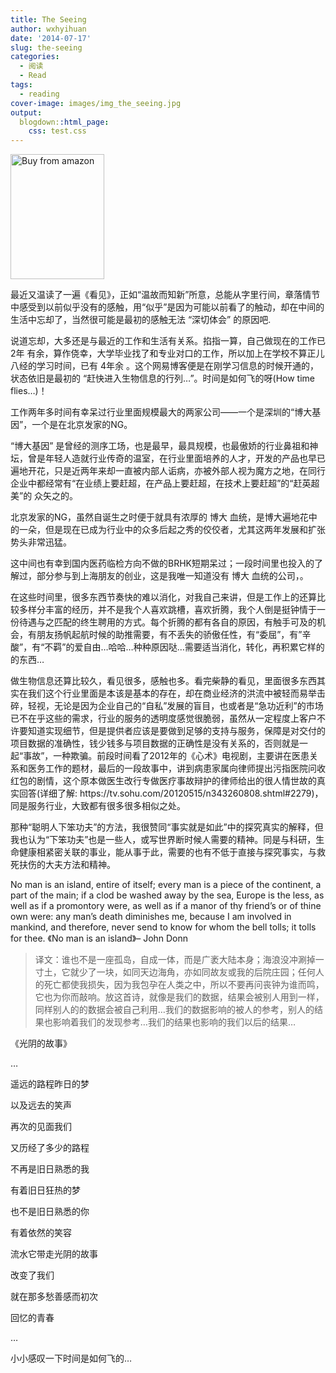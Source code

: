 ```yaml
---
title: The Seeing
author: wxhyihuan
date: '2014-07-17'
slug: the-seeing
categories:
  - 阅读
  - Read
tags:
  - reading
cover-image: images/img_the_seeing.jpg
output:
  blogdown::html_page:
    css: test.css
---
```




<a href="http://amzn.to/2aHLAQ1"><img src="images/img_the_seeing.jpg" width="150" height="200" alt="Buy from amazon" class="cover" /></a> 

最近又温读了一遍《看见》，正如“温故而知新”所意，总能从字里行间，章落情节中感受到以前似乎没有的感触，用“似乎”是因为可能以前看了的触动，却在中间的生活中忘却了，当然很可能是最初的感触无法 “深切体会” 的原因吧. 

说道忘却，大多还是与最近的工作和生活有关系。掐指一算，自己做现在的工作已 2年 有余，算作侥幸，大学毕业找了和专业对口的工作，所以加上在学校不算正儿八经的学习时间，已有 4年余 。这个网易博客便是在刚学习信息的时候开通的，状态依旧是最初的 “赶快进入生物信息的行列...”。时间是如何飞的呀(How time flies...)！

工作两年多时间有幸呆过行业里面规模最大的两家公司——一个是深圳的“博大基因”，一个是在北京发家的NG。

“博大基因” 是曾经的测序工场，也是最早，最具规模，也最傲娇的行业鼻祖和神坛，曾是年轻人造就行业传奇的温室，在行业里面培养的人才，开发的产品也早已遍地开花，只是近两年来却一直被内部人诟病，亦被外部人视为魔方之地，在同行企业中都经常有“在业绩上要赶超，在产品上要赶超，在技术上要赶超”的“赶英超美”的 众矢之的。

北京发家的NG，虽然自诞生之时便于就具有浓厚的 博大 血统，是博大遍地花中的一朵，但是现在已成为行业中的众多后起之秀的佼佼者，尤其这两年发展和扩张势头非常迅猛。

这中间也有幸到国内医药临检方向不做的BRHK短期呆过；一段时间里也投入的了解过，部分参与到上海朋友的创业，这是我唯一知道没有 博大 血统的公司，。

在这些时间里，很多东西节奏快的难以消化，对我自己来讲，但是工作上的还算比较多样分丰富的经历，并不是我个人喜欢跳槽，喜欢折腾，我个人倒是挺钟情于一份待遇与之匹配的终生聘用的方式。每个折腾的都有各自的原因，有触手可及的机会，有朋友扬帆起航时候的助推需要，有不丢失的骄傲任性，有“委屈”，有"辛酸"，有“不羁”的爱自由...哈哈...种种原因哒...需要适当消化，转化，再积累它样的的东西...

做生物信息还算比较久，看见很多，感触也多。看完柴静的看见，里面很多东西其实在我们这个行业里面是本该是基本的存在，却在商业经济的洪流中被轻而易举击碎，轻视，无论是因为企业自己的“自私”发展的盲目，也或者是“急功近利”的市场已不在乎这些的需求，行业的服务的透明度感觉很脆弱，虽然从一定程度上客户不许要知道实现细节，但是提供者应该是要做到足够的支持与服务，保障是对交付的项目数据的准确性，钱少钱多与项目数据的正确性是没有关系的，否则就是一起“事故”，一种欺骗。前段时间看了2012年的《心术》电视剧，主要讲在医患关系和医务工作的题材，最后的一段故事中，讲到病患家属向律师提出污指医院问收红包的剧情，这个原本做医生改行专做医疗事故辩护的律师给出的很人情世故的真实回答(详细了解: https://tv.sohu.com/20120515/n343260808.shtml#2279)，同是服务行业，大致都有很多很多相似之处。

那种“聪明人下笨功夫”的方法，我很赞同“事实就是如此”中的探究真实的解释，但我也认为“下笨功夫”也是一些人，或写世界断时候人需要的精神。同是与科研，生命健康相紧密关联的事业，能从事于此，需要的也有不低于直接与探究事实，与救死扶伤的大夫方法和精神。
<p class="italic">
 No man is an island, 
 entire of itself; 
 every man is a piece of the continent, 
 a part of the main; 
 if a clod be washed away by the sea, 
 Europe is the less, 
 as well as if a promontory were, 
 as well as if a manor of thy friend’s or of thine own were: 
 any man's death diminishes me, 
 because I am involved in mankind, 
 and therefore, 
 never send to know for whom the bell tolls; 
 it tolls for thee. 
 《No man is an island》-- John Donn
</p>

>译文：谁也不是一座孤岛，自成一体，而是广袤大陆本身；海浪没冲涮掉一寸土，它就少了一块，如同天边海角，亦如同故友或我的后院庄园；任何人的死亡都使我损失，因为我包孕在人类之中，所以不要再问丧钟为谁而鸣，它也为你而敲响。放这首诗，就像是我们的数据，结果会被别人用到一样，同样别人的的数据会被自己利用...我们的数据影响的被人的参考，别人的结果也影响着我们的发现参考...我们的结果也影响的我们以后的结果...


《光阴的故事》

...

遥远的路程昨日的梦

以及远去的笑声

再次的见面我们

又历经了多少的路程

不再是旧日熟悉的我

有着旧日狂热的梦

也不是旧日熟悉的你

有着依然的笑容

流水它带走光阴的故事

改变了我们

就在那多愁善感而初次

回忆的青春

...


小小感叹一下时间是如何飞的...